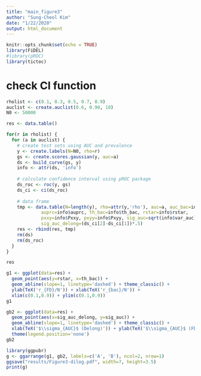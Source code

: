 ```yaml
---
title: "main_figure3"
author: "Sung-Cheol Kim"
date: "1/22/2020"
output: html_document
---
```


```r
knitr::opts_chunk$set(echo = TRUE)
library(FiDEL)
#library(pROC)
library(tictoc)
```

# check CI function

```r
rholist <- c(0.1, 0.3, 0.5, 0.7, 0.9)
auclist <- create.auclist(0.6, 0.98, 10)
N0 <- 50000

res <- data.table()

for(r in rholist) {
  for (a in auclist) {
    # create test sets using AUC and prevalence
    y <- create.labels(N=N0, rho=r)
    gs <- create.scores.gaussian(y, auc=a)
    ds <- build_curve(gs, y)
    info <- attr(ds, 'info')
    
    # calculate confidence interval using pROC package
    ds_roc <- roc(y, gs)
    ds_ci <- ci(ds_roc)
    
    # data frame
    tmp <- data.table(N=length(y), rho=attr(y,'rho'), auc=a, auc_bac=info$auc_bac,
             auprc=info$auprc, th_bac=info$th_bac, rstar=info$rstar, 
             pxxy=info$Pxxy, pxyy=info$Pxyy, sig_auc=sqrt(info$var_auc), 
             sig_auc_delong=(ds_ci[2]-ds_ci[1])*.5)
    res <- rbind(res, tmp)
    rm(ds)
    rm(ds_roc)
  }
}

res
```

```r
g1 <- ggplot(data=res) +
  geom_point(aes(y=rstar, x=th_bac)) + 
  geom_abline(slope=1, linetype='dashed') + theme_classic() +
  ylab(TeX('r_{FD}/N')) + xlab(TeX('r_{bac}/N')) + 
  xlim(c(0.1,0.9)) + ylim(c(0.1,0.9))
g1
```

```r
gb2 <- ggplot(data=res) + 
  geom_point(aes(x=sig_auc_delong, y=sig_auc)) + 
  geom_abline(slope=1, linetype='dashed') + theme_classic() + 
  xlab(TeX('$\\sigma_{AUC}$ (Delong)')) + ylab(TeX('$\\sigma_{AUC}$ (FD)')) + 
  theme(legend.position='none')
gb2
```

```r
library(ggpubr)
g <- ggarrange(g1, gb2, labels=c('A', 'B'), ncol=2, nrow=1)
ggsave("results/Figure3-dilog.pdf", width=7, height=3.5)
print(g)
```
